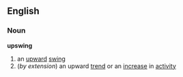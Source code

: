 ==English==
===Noun===
'''upswing'''
# an [[upward]] [[swing]]
#(''by extension'') an upward [[trend]] or an [[increase]] in [[activity]]